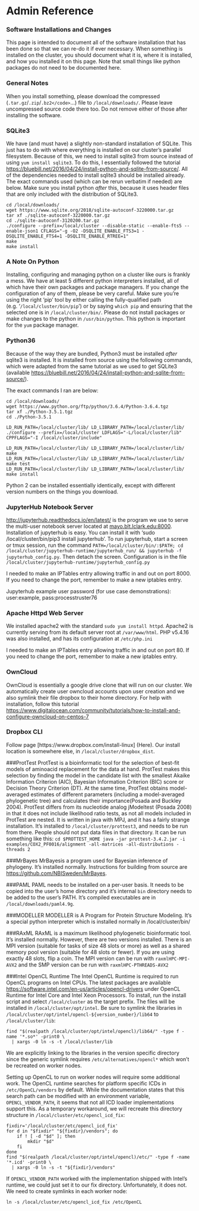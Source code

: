# Admin Reference

### Software Installations and Changes
This page is intended to document all of the software installation that has been done so that we can re-do it if ever necessary. When something is installed on the cluster, you should document what it is, where it is installed, and how you installed it on this page. Note that small things like python packages do not need to be documented here.


### General Notes
When you install something, please download the compressed (`.tar.gz`/`.zip`/`.bz2</code>`...) file to `/local/downloads/`. Please leave uncompressed source code there too. Do not remove either of those after installing the software.

### SQLite3
We have (and must have) a slightly non-standard installation of SQLite. This just has to do with where everything is installed on our cluster's parallel filesystem. Because of this, we need to install sqlite3 from source instead of using `yum install sqlite3`. To do this, I essentially followed the tutorial [https://bluebill.net/2016/04/24/install-python-and-sqlite-from-source/](Here). All of the dependencies needed to install sqlite3 should be installed already. The exact commands used (which can be rerun verbatim if needed) are below. Make sure you install python *after* this, because it uses header files that are only included with the distribution of SQLite3.
```
cd /local/downloads/
wget https://www.sqlite.org/2018/sqlite-autoconf-3220000.tar.gz
tar xf ./sqlite-autoconf-3220000.tar.gz
cd ./sqlite-autoconf-3120200.tar.gz
./configure --prefix=/local/cluster --disable-static --enable-fts5 --enable-json1 CFLAGS="-g -O2 -DSQLITE_ENABLE_FTS3=1 -DSQLITE_ENABLE_FTS4=1 -DSQLITE_ENABLE_RTREE=1"
make
make install
```
### A Note On Python
Installing, configuring and managing python on a cluster like ours is frankly a mess. We have at least 5 different python interpreters installed, all of which have their own packages and package managers. If you change the configuration of any of them, please be very careful. Make sure you're using the right 'pip' tool by either calling the fully-qualified path (e.g. '`/local/cluster/bin/pip`') or by saying `which pip` and ensuring that the selected one is in `/local/cluster/bin/`. Please do not install packages or make changes to the python in `/usr/bin/python`. This python is important for the `yum` package manager.

### Python36
Because of the way they are bundled, Python3 must be installed *after* sqlite3 is installed. It is installed from source using the following commands, which were adapted from the same tutorial as we used to get SQLite3 (available [https://bluebill.net/2016/04/24/install-python-and-sqlite-from-source/](Here)).

The exact commands I ran are below:

```
cd /local/downloads/
wget https://www.python.org/ftp/python/3.6.4/Python-3.6.4.tgz
tar xf ./Python-3.5.1.tgz
cd ./Python-3.5.1

LD_RUN_PATH=/local/cluster/lib/ LD_LIBRARY_PATH=/local/cluster/lib/ ./configure --prefix=/local/cluster LDFLAGS="-L/local/cluster/lib" CPPFLAGS="-I /local/cluster/include"

LD_RUN_PATH=/local/cluster/lib/ LD_LIBRARY_PATH=/local/cluster/lib/ make
LD_RUN_PATH=/local/cluster/lib/ LD_LIBRARY_PATH=/local/cluster/lib/ make test
LD_RUN_PATH=/local/cluster/lib/ LD_LIBRARY_PATH=/local/cluster/lib/ make install
```

Python 2 can be installed essentially identically, except with different version numbers on the things you download.

### JupyterHub Notebook Server
[http://jupyterhub.readthedocs.io/en/latest/](Jupyterhub) is the program we use to serve the multi-user notebook server located at [mayo.blt.lclark.edu:8000](mayo.blt.lclark.edu:8000). Installation of jupyterhub is easy. You can install it with 'sudo /local/cluster/bin/pip3 install jupyterhub'. To run jupyterhub, start a screen or tmux session, run the command `PATH=/local/cluster/bin/:$PATH; cd /local/cluster/jupyterhub-runtime/jupyterhub_run/ && jupyterhub -f jupyterhub_config.py`. Then detach the screen. Configuration is in the file `/local/cluster/jupyterhub-runtime/jupyterhub_config.py`

I needed to make an IPTables entry allowing traffic in and out on port 8000. If you need to change the port, remember to make a new iptables entry.

Jupyterhub example user password (for use case demonstrations): user:example, pass:processtruster76

### Apache Httpd Web Server
We installed apache2 with the standard `sudo yum install httpd`. Apache2 is currently serving from its default server root at `/var/www/html`. PHP v5.4.16 was also installed, and has its configuration at `/etc/php.ini`

I needed to make an IPTables entry allowing traffic in and out on port 80. If you need to change the port, remember to make a new iptables entry.

### OwnCloud
OwnCloud is essentially a google drive clone that will run on our cluster. We automatically create user owncloud accounts upon user creation and we also symlink their file dropbox to their home directory. For help with installation, follow this tutorial [https://www.digitalocean.com/community/tutorials/how-to-install-and-configure-owncloud-on-centos-7](Here)

### Dropbox CLI
Follow page [https://www.dropbox.com/install-linux] (Here). Our install location is somewhere else, in `/local/cluster/dropbox_dist`.

###ProtTest
ProtTest is a bioinformatic tool for the selection of best-fit models of aminoacid replacement for the data at hand. ProtTest makes this selection by finding the model in the candidate list with the smallest Akaike Information Criterion (AIC), Bayesian Information Criterion (BIC) score or Decision Theory Criterion (DT). At the same time, ProtTest obtains model-averaged estimates of different parameters (including a model-averaged phylogenetic tree) and calculates their importance(Posada and Buckley 2004). ProtTest differs from its nucleotide analog jModeltest (Posada 2008) in that it does not include likelihood ratio tests, as not all models included in ProtTest are nested. It is written in java with MPJ, and it has a fairly strange installation. It's installed to `/local/cluster/prottest3`, and needs to be run from there. People should not put data files in that directory. It can be run something like this: ```cd $PROTTEST_HOME java -jar prottest-3.4.2.jar -i examples/COX2_PF0016/alignment -all-matrices -all-distributions -threads 2 ```

###MrBayes
MrBayesis a program used for Bayesian inference of phylogeny. It's installed normally. Instructions for building from source are [https://github.com/NBISweden/MrBayes](Here).

###PAML
PAML needs to be installed on a per-user basis. It needs to be copied into the user's home directory and it's internal `bin` directory needs to be added to the user's PATH. It's compiled executables are in `/local/downloads/paml4.9g`.

###MODELLER
MODELLER is A Program for Protein Structure Modeling. It's a special python interpreter which is installed normally in /local/cluster/bin/

###RAxML
RAxML is a maximum likelihood phylogenetic bioinformatic tool. It's installed normally. However, there are two versions installed. There is an MPI version (suitable for tasks of size 48 slots or more) as well as a shared memory pool version (suitable for 48 slots or fewer). If you are using exactly 48 slots, flip a coin. The MPI version can be run with `raxmlHPC-MPI-AVX2` and the SMP version can be run with `raxmlHPC-PTHREADS-AVX2`

###Intel OpenCL Runtime
The Intel OpenCL Runtime is required to run OpenCL programs on Intel CPUs. The latest packages are available [https://software.intel.com/en-us/articles/opencl-drivers](here) under OpenCL Runtime for Intel Core and Intel Xeon Processors. To install, run the install script and select `/local/cluster` as the target prefix. The files will be installed in `/local/cluster/opt/intel`. Be sure to symlink the libraries in `/local/cluster/opt/intel/opencl-${version_number}/lib64` to `/local/cluster/lib`:
```
find "$(realpath /local/cluster/opt/intel/opencl)/lib64/" -type f -name '*.so*' -print0 \
  | xargs -0 ln -s -t /local/cluster/lib
```
We are explicitly linking to the libraries in the version specific directory since the generic symlink requires `/etc/alternatives/opencl*` which won't be recreated on worker nodes.

Setting up OpenCL to run on worker nodes will require some additional work. The OpenCL runtime searches for platform specific ICDs in `/etc/OpenCL/vendors` by default. While the documentation states that this search path can be modified with an environment variable, `OPENCL_VENDOR_PATH`, it seems that not all ICD loader implementations support this. As a temporary workaround, we will recreate this directory structure in `/local/cluster/etc/opencl_icd_fix`:
```
fixdir='/local/cluster/etc/opencl_icd_fix'
for d in "$fixdir" "${fixdir}/vendors"; do
	if ! [ -d "$d" ]; then
		mkdir "$d"
	fi
done
find "$(realpath /local/cluster/opt/intel/opencl)/etc/" -type f -name '*.icd' -print0 \
  | xargs -0 ln -s -t "${fixdir}/vendors"
```

If `OPENCL_VENDOR_PATH` worked with the implementation shipped with Intel's runtime, we could just set it to our fix directory. Unfortunately, it does not. We need to create symlinks in each worker node:
```
ln -s /local/cluster/etc/opencl_icd_fix /etc/OpenCL
```
